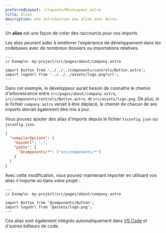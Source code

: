 ```yaml
---
preferredLayout: ~/layouts/MainLayout.astro
title: Alias
description: Une introduction aux alias avec Astro.
---
```


Un **alias** est une façon de créer des raccourcis pour vos imports.

Les alias peuvent aider à améliorer l'expérience de développement dans les codebases avec de nombreux dossiers ou importations relatives.

```astro
---
// Exemple: my-project/src/pages/about/company.astro

import Button from '../../../components/controls/Button.astro';
import logoUrl from '../../../assets/logo.png?url';
---
```

Dans cet exemple, le développeur aurait besoin de connaître le chemin d'arborescence entre `src/pages/about/company.astro`, `src/components/controls/Button.astro`, et `src/assets/logo.png`. De plus, si le fichier `company.astro` venait à être déplacé, le chemin de chacun de ses imports devrait également être mis à jour.

Vous pouvez ajouter des alias d'imports depuis le fichier `tsconfig.json` ou `jsconfig.json`.

```json
{
  "compilerOptions": {
    "baseUrl": ".",
    "paths": {
      "@components/*": ["src/components/*"]
    }
  }
}
```

Avec cette modification, vous pouvez maintenant importer en utilisant vos alias n'importe où dans votre projet :

```astro
---
// Exemple: my-project/src/pages/about/company.astro

import Button from '@components/Button';
import logoUrl from '@assets/logo.png';
---
```

Ces alias sont également intégrés automatiquement dans [VS Code](https://code.visualstudio.com/docs/languages/jsconfig) et d'autres éditeurs de code.

